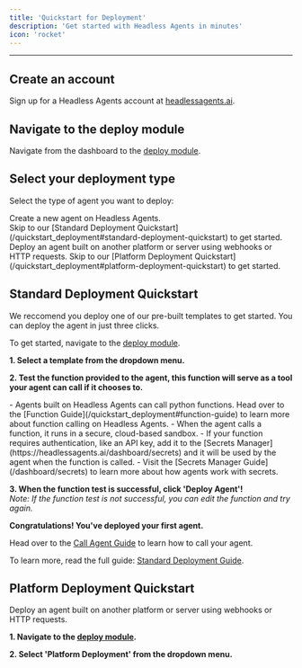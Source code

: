 ```yaml
---
title: 'Quickstart for Deployment'
description: 'Get started with Headless Agents in minutes'
icon: 'rocket'
---
```

--------------------------------

## Create an account

Sign up for a Headless Agents account at [headlessagents.ai](https://headlessagents.ai).

## Navigate to the deploy module

Navigate from the dashboard to the [deploy module](https://headlessagents.ai/dashboard/deploy).

## Select your deployment type

Select the type of agent you want to deploy:

<AccordionGroup>
  <Accordion icon="browser" title="Standard Deployment" defaultOpen={true}>
    Create a new agent on Headless Agents. <br/>Skip to our [Standard Deployment Quickstart](/quickstart_deployment#standard-deployment-quickstart) to get started.
  </Accordion>
  <Accordion icon="house" title="Platform Deployment" defaultOpen={true}>
    Deploy an agent built on another platform or server using webhooks or HTTP requests. Skip to our [Platform Deployment Quickstart](/quickstart_deployment#platform-deployment-quickstart) to get started.
  </Accordion>
</AccordionGroup>

## Standard Deployment Quickstart 

We reccomend you deploy one of our pre-built templates to get started. You can deploy the agent in just three clicks.

To get started, navigate to the [deploy module](https://headlessagents.ai/dashboard/deploy).

**1. Select a template from the dropdown menu.**

**2. Test the function provided to the agent, this function will serve as a tool your agent can call if it chooses to.**

  <Accordion icon="code" title="Function Notes" defaultOpen={true}>
    - Agents built on Headless Agents can call python functions. Head over to the [Function Guide](/quickstart_deployment#function-guide) to learn more about function calling on Headless Agents.
    - When the agent calls a function, it runs in a secure, cloud-based sandbox.
    - If your function requires authentication, like an API key, add it to the [Secrets Manager](https://headlessagents.ai/dashboard/secrets) and it will be used by the agent when the function is called. 
    - Visit the [Secrets Manager Guide](/dashboard/secrets) to learn more about how agents work with secrets.
  </Accordion>

**3. When the function test is successful, click 'Deploy Agent'!**
<br/> _Note: If the function test is not successful, you can edit the function and try again._

**Congratulations! You've deployed your first agent.**

Head over to the [Call Agent Guide](/quickstart_deployment#call-agent-guide) to learn how to call your agent.

To learn more, read the full guide: [Standard Deployment Guide](/quickstart_deployment#standard-deployment-guide).

## Platform Deployment Quickstart

Deploy an agent built on another platform or server using webhooks or HTTP requests.

**1. Navigate to the [deploy module](https://headlessagents.ai/dashboard/deploy).**

**2. Select 'Platform Deployment' from the dropdown menu.**



